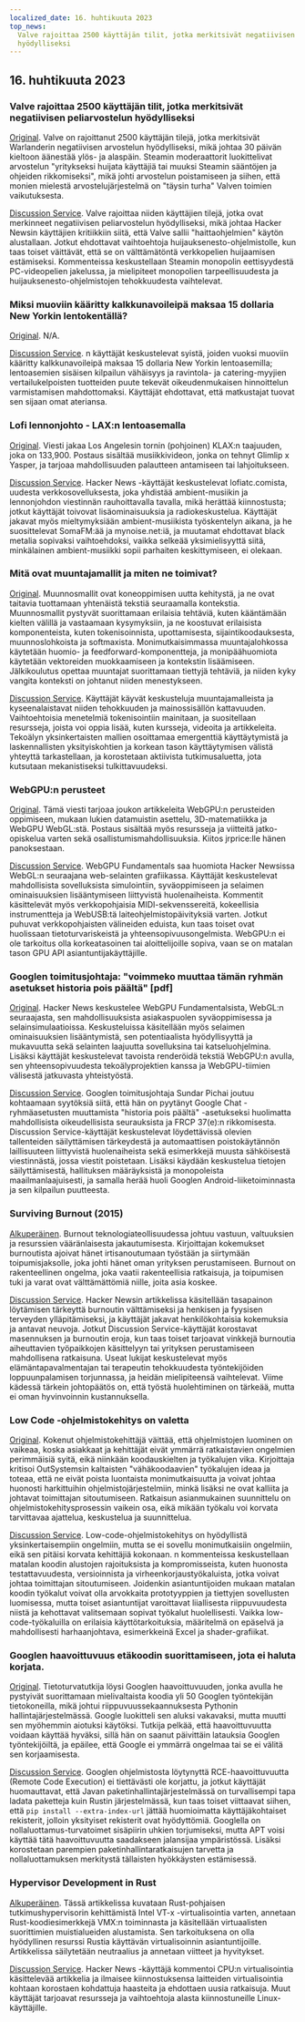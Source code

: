 ```yaml
---
localized_date: 16. huhtikuuta 2023
top_news:
  Valve rajoittaa 2500 käyttäjän tilit, jotka merkitsivät negatiivisen peliarvostelun
  hyödylliseksi
---
```




<CallToAction />

<Steps>

## 16. huhtikuuta 2023

### Valve rajoittaa 2500 käyttäjän tilit, jotka merkitsivät negatiivisen peliarvostelun hyödylliseksi

[Original](https://tech.slashdot.org/story/23/04/14/175246/valve-restricts-accounts-of-2500-users-who-marked-a-negative-game-review-useful).
Valve on rajoittanut 2500 käyttäjän tilejä, jotka merkitsivät Warlanderin negatiivisen arvostelun hyödylliseksi, mikä johtaa 30 päivän kieltoon äänestää ylös- ja alaspäin. Steamin moderaattorit luokittelivat arvostelun "yritykseksi huijata käyttäjiä tai muuksi Steamin sääntöjen ja ohjeiden rikkomiseksi", mikä johti arvostelun poistamiseen ja siihen, että monien mielestä arvostelujärjestelmä on "täysin turha" Valven toimien vaikutuksesta.

[Discussion Service](http://news.ycombinator.com/item?id=35577895).
Valve rajoittaa niiden käyttäjien tilejä, jotka ovat merkinneet negatiivisen peliarvostelun hyödylliseksi, mikä johtaa Hacker Newsin käyttäjien kritiikkiin siitä, että Valve sallii "haittaohjelmien" käytön alustallaan. Jotkut ehdottavat vaihtoehtoja huijauksenesto-ohjelmistolle, kun taas toiset väittävät, että se on välttämätöntä verkkopelien huijaamisen estämiseksi. Kommenteissa keskustellaan Steamin monopolin eettisyydestä PC-videopelien jakelussa, ja mielipiteet monopolien tarpeellisuudesta ja huijauksenesto-ohjelmistojen tehokkuudesta vaihtelevat.

### Miksi muoviin kääritty kalkkunavoileipä maksaa 15 dollaria New Yorkin lentokentällä?

[Original](https://hellgatenyc.com/why-is-airport-turkey-sandwich-expensive).
N/A.

[Discussion Service](http://news.ycombinator.com/item?id=35580847).
n käyttäjät keskustelevat syistä, joiden vuoksi muoviin kääritty kalkkunavoileipä maksaa 15 dollaria New Yorkin lentoasemilla; lentoasemien sisäisen kilpailun vähäisyys ja ravintola- ja catering-myyjien vertailukelpoisten tuotteiden puute tekevät oikeudenmukaisen hinnoittelun varmistamisen mahdottomaksi. Käyttäjät ehdottavat, että matkustajat tuovat sen sijaan omat ateriansa.

### Lofi lennonjohto - LAX:n lentoasemalla

[Original](https://www.lofiatc.com/?icao=KLAX).
Viesti jakaa Los Angelesin tornin (pohjoinen) KLAX:n taajuuden, joka on 133,900. Postaus sisältää musiikkivideon, jonka on tehnyt Glimlip x Yasper, ja tarjoaa mahdollisuuden palautteen antamiseen tai lahjoitukseen.

[Discussion Service](http://news.ycombinator.com/item?id=35583228).
Hacker News -käyttäjät keskustelevat lofiatc.comista, uudesta verkkosovelluksesta, joka yhdistää ambient-musiikin ja lennonjohdon viestinnän rauhoittavalla tavalla, mikä herättää kiinnostusta; jotkut käyttäjät toivovat lisäominaisuuksia ja radiokeskustelua. Käyttäjät jakavat myös mieltymyksiään ambient-musiikista työskentelyn aikana, ja he suosittelevat SomaFM:ää ja mynoise.net:iä, ja muutamat ehdottavat black metalia sopivaksi vaihtoehdoksi, vaikka selkeää yksimielisyyttä siitä, minkälainen ambient-musiikki sopii parhaiten keskittymiseen, ei olekaan.

### Mitä ovat muuntajamallit ja miten ne toimivat?

[Original](https://txt.cohere.ai/what-are-transformer-models/).
Muunnosmallit ovat koneoppimisen uutta kehitystä, ja ne ovat taitavia tuottamaan yhtenäistä tekstiä seuraamalla kontekstia. Muunnosmallit pystyvät suorittamaan erilaisia tehtäviä, kuten kääntämään kielten välillä ja vastaamaan kysymyksiin, ja ne koostuvat erilaisista komponenteista, kuten tokenisoinnista, upottamisesta, sijaintikoodauksesta, muunnoslohkoista ja softmaxista. Monimutkaisimmassa muuntajalohkossa käytetään huomio- ja feedforward-komponentteja, ja monipäähuomiota käytetään vektoreiden muokkaamiseen ja kontekstin lisäämiseen. Jälkikoulutus opettaa muuntajat suorittamaan tiettyjä tehtäviä, ja niiden kyky vangita konteksti on johtanut niiden menestykseen.

[Discussion Service](http://news.ycombinator.com/item?id=35576918).
Käyttäjät käyvät keskusteluja muuntajamalleista ja kyseenalaistavat niiden tehokkuuden ja mainossisällön kattavuuden. Vaihtoehtoisia menetelmiä tokenisointiin mainitaan, ja suositellaan resursseja, joista voi oppia lisää, kuten kursseja, videoita ja artikkeleita. Tekoälyn yksinkertaisten mallien osoittamaa emergenttiä käyttäytymistä ja laskennallisten yksityiskohtien ja korkean tason käyttäytymisen välistä yhteyttä tarkastellaan, ja korostetaan aktiivista tutkimusaluetta, jota kutsutaan mekanistiseksi tulkittavuudeksi.

### WebGPU:n perusteet

[Original](https://webgpufundamentals.org/).
Tämä viesti tarjoaa joukon artikkeleita WebGPU:n perusteiden oppimiseen, mukaan lukien datamuistin asettelu, 3D-matematiikka ja WebGPU WebGL:stä. Postaus sisältää myös resursseja ja viitteitä jatko-opiskelua varten sekä osallistumismahdollisuuksia. Kiitos jrprice:lle hänen panoksestaan.

[Discussion Service](http://news.ycombinator.com/item?id=35579334).
WebGPU Fundamentals saa huomiota Hacker Newsissa WebGL:n seuraajana web-selainten grafiikassa. Käyttäjät keskustelevat mahdollisista sovelluksista simulointiin, syväoppimiseen ja selaimen ominaisuuksien lisääntymiseen liittyvistä huolenaiheista. Kommentit käsittelevät myös verkkopohjaisia MIDI-sekvenssereitä, kokeellisia instrumentteja ja WebUSB:tä laiteohjelmistopäivityksiä varten. Jotkut puhuvat verkkopohjaisten välineiden eduista, kun taas toiset ovat huolissaan tietoturvariskeistä ja yhteensopivuusongelmista. WebGPU:n ei ole tarkoitus olla korkeatasoinen tai aloittelijoille sopiva, vaan se on matalan tason GPU API asiantuntijakäyttäjille.

### Googlen toimitusjohtaja: "voimmeko muuttaa tämän ryhmän asetukset historia pois päältä" [pdf]

[Original](https://ia601707.us.archive.org/28/items/gov.uscourts.cand.364454/gov.uscourts.cand.364454.385.0.pdf).
Hacker News keskustelee WebGPU Fundamentalsista, WebGL:n seuraajasta, sen mahdollisuuksista asiakaspuolen syväoppimisessa ja selainsimulaatioissa. Keskusteluissa käsitellään myös selaimen ominaisuuksien lisääntymistä, sen potentiaalista hyödyllisyyttä ja mukavuutta sekä selainten laajuutta sovelluksina tai katseluohjelmina. Lisäksi käyttäjät keskustelevat tavoista renderöidä tekstiä WebGPU:n avulla, sen yhteensopivuudesta tekoälyprojektien kanssa ja WebGPU-tiimien välisestä jatkuvasta yhteistyöstä.

[Discussion Service](http://news.ycombinator.com/item?id=35585174).
Googlen toimitusjohtaja Sundar Pichai joutuu kohtaamaan syytöksiä siitä, että hän on pyytänyt Google Chat -ryhmäasetusten muuttamista "historia pois päältä" -asetukseksi huolimatta mahdollisista oikeudellisista seurauksista ja FRCP 37(e):n rikkomisesta. Discussion Service-käyttäjät keskustelevat löydettävissä olevien tallenteiden säilyttämisen tärkeydestä ja automaattisen poistokäytännön laillisuuteen liittyvistä huolenaiheista sekä esimerkkejä muusta sähköisestä viestinnästä, jossa viestit poistetaan. Lisäksi käydään keskustelua tietojen säilyttämisestä, hallituksen määräyksistä ja monopoleista maailmanlaajuisesti, ja samalla herää huoli Googlen Android-liiketoiminnasta ja sen kilpailun puutteesta.

### Surviving Burnout (2015)

[Alkuperäinen](https://lifeofaudrey.com/essays/surviving_burnout.html).
Burnout teknologiateollisuudessa johtuu vastuun, valtuuksien ja resurssien vääränlaisesta jakautumisesta. Kirjoittajan kokemukset burnoutista ajoivat hänet irtisanoutumaan työstään ja siirtymään toipumisjaksolle, joka johti hänet oman yrityksen perustamiseen. Burnout on rakenteellinen ongelma, joka vaatii rakenteellisia ratkaisuja, ja toipumisen tuki ja varat ovat välttämättömiä niille, joita asia koskee.

[Discussion Service](http://news.ycombinator.com/item?id=35577285).
Hacker Newsin artikkelissa käsitellään tasapainon löytämisen tärkeyttä burnoutin välttämiseksi ja henkisen ja fyysisen terveyden ylläpitämiseksi, ja käyttäjät jakavat henkilökohtaisia kokemuksia ja antavat neuvoja. Jotkut Discussion Service-käyttäjät korostavat masennuksen ja burnoutin eroja, kun taas toiset tarjoavat vinkkejä burnoutia aiheuttavien työpaikkojen käsittelyyn tai yrityksen perustamiseen mahdollisena ratkaisuna. Useat lukijat keskustelevat myös elämäntapavalmentajan tai terapeutin tehokkuudesta työntekijöiden loppuunpalamisen torjunnassa, ja heidän mielipiteensä vaihtelevat. Viime kädessä tärkein johtopäätös on, että työstä huolehtiminen on tärkeää, mutta ei oman hyvinvoinnin kustannuksella.

### Low Code -ohjelmistokehitys on valetta

[Original](https://jaylittle.com/post/view/2023/4/low-code-software-development-is-a-lie).
Kokenut ohjelmistokehittäjä väittää, että ohjelmistojen luominen on vaikeaa, koska asiakkaat ja kehittäjät eivät ymmärrä ratkaistavien ongelmien perimmäisiä syitä, eikä niinkään koodauskielten ja työkalujen vika. Kirjoittaja kritisoi OutSystemsin kaltaisten "vähäkoodaavien" työkalujen ideaa ja toteaa, että ne eivät poista luontaista monimutkaisuutta ja voivat johtaa huonosti harkittuihin ohjelmistojärjestelmiin, minkä lisäksi ne ovat kalliita ja johtavat toimittajan sitoutumiseen. Ratkaisun asianmukainen suunnittelu on ohjelmistokehitysprosessin vaikein osa, eikä mikään työkalu voi korvata tarvittavaa ajattelua, keskustelua ja suunnittelua.

[Discussion Service](http://news.ycombinator.com/item?id=35578240).
Low-code-ohjelmistokehitys on hyödyllistä yksinkertaisempiin ongelmiin, mutta se ei sovellu monimutkaisiin ongelmiin, eikä sen pitäisi korvata kehittäjiä kokonaan. n kommenteissa keskustellaan matalan koodin alustojen rajoituksista ja kompromisseista, kuten huonosta testattavuudesta, versioinnista ja virheenkorjaustyökaluista, jotka voivat johtaa toimittajan sitoutumiseen. Joidenkin asiantuntijoiden mukaan matalan koodin työkalut voivat olla arvokkaita prototyyppien ja tiettyjen sovellusten luomisessa, mutta toiset asiantuntijat varoittavat liiallisesta riippuvuudesta niistä ja kehottavat valitsemaan sopivat työkalut huolellisesti. Vaikka low-code-työkaluilla on erilaisia käyttötarkoituksia, määritelmä on epäselvä ja mahdollisesti harhaanjohtava, esimerkkeinä Excel ja shader-grafiikat.

### Googlen haavoittuvuus etäkoodin suorittamiseen, jota ei haluta korjata.

[Original](https://giraffesecurity.dev/posts/google-remote-code-execution/).
Tietoturvatutkija löysi Googlen haavoittuvuuden, jonka avulla he pystyivät suorittamaan mielivaltaista koodia yli 50 Googlen työntekijän tietokoneilla, mikä johtui riippuvuussekaannuksesta Pythonin hallintajärjestelmässä. Google luokitteli sen aluksi vakavaksi, mutta muutti sen myöhemmin aiotuksi käytöksi. Tutkija pelkää, että haavoittuvuutta voidaan käyttää hyväksi, sillä hän on saanut päivittäin latauksia Googlen työntekijöiltä, ja epäilee, että Google ei ymmärrä ongelmaa tai se ei välitä sen korjaamisesta.

[Discussion Service](http://news.ycombinator.com/item?id=35581532).
Googlen ohjelmistosta löytynyttä RCE-haavoittuvuutta (Remote Code Execution) ei tiettävästi ole korjattu, ja jotkut käyttäjät huomauttavat, että Javan paketinhallintajärjestelmässä on turvallisempi tapa ladata paketteja kuin Rustin järjestelmässä, kun taas toiset viittaavat siihen, että `pip install --extra-index-url` jättää huomioimatta käyttäjäkohtaiset rekisterit, jolloin yksityiset rekisterit ovat hyödyttömiä. Googlella on nollaluottamus-turvatoimet sisäpiirin uhkien torjumiseksi, mutta APT voisi käyttää tätä haavoittuvuutta saadakseen jalansijaa ympäristössä. Lisäksi korostetaan parempien paketinhallintaratkaisujen tarvetta ja nollaluottamuksen merkitystä tällaisten hyökkäysten estämisessä.

### Hypervisor Development in Rust

[Alkuperäinen](https://memn0ps.github.io/hypervisor-development-in-rust-part-1/).
Tässä artikkelissa kuvataan Rust-pohjaisen tutkimushypervisorin kehittämistä Intel VT-x -virtualisointia varten, annetaan Rust-koodiesimerkkejä VMX:n toiminnasta ja käsitellään virtuaalisten suorittimien muistialueiden alustamista. Sen tarkoituksena on olla hyödyllinen resurssi Rustia käyttävän virtualisoinnin asiantuntijoille. Artikkelissa säilytetään neutraalius ja annetaan viitteet ja hyvitykset.

[Discussion Service](http://news.ycombinator.com/item?id=35579876).
Hacker News -käyttäjä kommentoi CPU:n virtualisointia käsittelevää artikkelia ja ilmaisee kiinnostuksensa laitteiden virtualisointia kohtaan korostaen kohdattuja haasteita ja ehdottaen uusia ratkaisuja. Muut käyttäjät tarjoavat resursseja ja vaihtoehtoja alasta kiinnostuneille Linux-käyttäjille.

</Steps>
